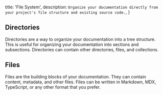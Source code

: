   title: 'File System',
  description: `Organize your documentation directly from your project's file structure and existing source code.`,
}

## Directories

Directories are a way to organize your documentation into a tree structure. This is useful for organizing your documentation into sections and subsections. Directories can contain other directories, files, and collections.

## Files

Files are the building blocks of your documentation. They can contain content, metadata, and other files. Files can be written in Markdown, MDX, TypeScript, or any other format that you prefer.
